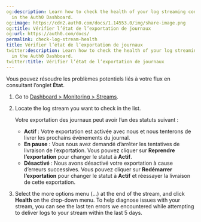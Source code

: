 ```yaml
---
og:description: Learn how to check the health of your log streaming configurations
  in the Auth0 Dashboard.
og:image: https://cdn2.auth0.com/docs/1.14553.0/img/share-image.png
og:title: Vérifier l’état de l’exportation de journaux
og:url: https://auth0.com/docs/
permalink: check-log-stream-health
title: Vérifier l’état de l’exportation de journaux
twitter:description: Learn how to check the health of your log streaming configurations
  in the Auth0 Dashboard.
twitter:title: Vérifier l’état de l’exportation de journaux
---
```


Vous pouvez résoudre les problèmes potentiels liés à votre flux en consultant l’onglet **État**.

1. Go to [Dashboard > Monitoring > Streams](https://manage.auth0.com/#/log-streams).
2. Locate the log stream you want to check in the list.

   Votre exportation des journaux peut avoir l’un des statuts suivant :

   * **Actif** : Votre exportation est activée avec nous et nous tenterons de livrer les prochains événements du journal.
   * **En pause** : Vous nous avez demandé d’arrêter les tentatives de livraison de l’exportation. Vous pouvez cliquer sur **Reprendre l’exportation** pour changer le statut à **Actif**.
   * **Désactivé** : Nous avons désactivé votre exportation à cause d’erreurs successives. Vous pouvez cliquer sur **Redémarrer l’exportation** pour changer le statut à **Actif** et réessayer la livraison de cette exportation.
3. Select the more options menu (...) at the end of the stream, and click **Health** on the drop-down menu. To help diagnose issues with your stream, you can see the last ten errors we encountered while attempting to deliver logs to your stream within the last 5 days.